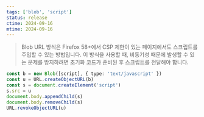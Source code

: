 ```yaml
---
tags: ['blob', 'script']
status: release
ctime: 2024-09-16
mtime: 2024-09-16
---
```



<Blockquote 
  cite={{
    url: "https://violentmonkey.github.io/posts/inject-scripts-with-blob-urls/",
    title: "Inject scripts with Blob URLs"
  }}
>
Blob URL 방식은 Firefox 58+에서 CSP 제한이 있는 페이지에서도 스크립트를 주입할 수 있는 방법입니다.
이 방식을 사용할 때, 비동기성 때문에 발생할 수 있는 문제를 방지하려면 초기화 코드가 준비된 후 스크립트를 전달해야 합니다.
</Blockquote>

```ts
const b = new Blob([script], { type: 'text/javascript' })
const u = URL.createObjectURL(b)
const s = document.createElement('script')
s.src = u
document.body.appendChild(s)
document.body.removeChild(s)
URL.revokeObjectURL(u)
```
